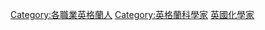 {{Commonscat|Chemists from England}}

[[Category:各職業英格蘭人|Category:各職業英格蘭人]]
[[Category:英格蘭科學家|Category:英格蘭科學家]]

[[Category:英國化學家|]]